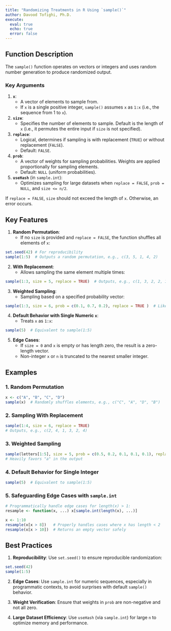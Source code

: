 ```yaml
---
title: "Randomizing Treatments in R Using `sample()`"
author: Davood Tofighi, Ph.D.
execute: 
  eval: true
  echo: true
  error: false
---
```



## **Function Description**
The `sample()` function operates on vectors or integers and uses random number generation to produce randomized output.

### **Key Arguments**
1. **`x`**:
   - A vector of elements to sample from.
   - If `x` is a single positive integer, `sample()` assumes `x` as `1:x` (i.e., the sequence from 1 to `x`).

2. **`size`**:
   - Specifies the number of elements to sample. Default is the length of `x` (i.e., it permutes the entire input if `size` is not specified).

3. **`replace`**:
   - Logical, determines if sampling is with replacement (`TRUE`) or without replacement (`FALSE`).
   - Default: `FALSE`.

4. **`prob`**:
   - A vector of weights for sampling probabilities. Weights are applied proportionally for sampling elements.
   - Default: `NULL` (uniform probabilities).

5. **`useHash`** (in `sample.int`):
   - Optimizes sampling for large datasets when `replace = FALSE`, `prob = NULL`, and `size <= n/2`.

::: {.callout-note}
If `replace = FALSE`, `size` should not exceed the length of `x`. Otherwise, an error occurs.
:::

## **Key Features**
1. **Random Permutation**:
   - If no `size` is provided and `replace = FALSE`, the function shuffles all elements of `x`:

```r
set.seed(42) # For reproducibility
sample(1:5)  # Outputs a random permutation, e.g., c(3, 5, 1, 4, 2)
```

2. **With Replacement**:
   - Allows sampling the same element multiple times:

```r
sample(1:3, size = 5, replace = TRUE)  # Outputs, e.g., c(1, 3, 2, 2, 1)
```

3. **Weighted Sampling**:
   - Sampling based on a specified probability vector:

```r
sample(1:3, size = 6, prob = c(0.1, 0.7, 0.2), replace = TRUE )  # Likely favors "2"
```

4. **Default Behavior with Single Numeric `x`**:
   - Treats `x` as `1:x`:

```r
sample(5)  # Equivalent to sample(1:5)
```

5. **Edge Cases**:
   - If `size = 0` and `x` is empty or has length zero, the result is a zero-length vector.
   - Non-integer `x` or `n` is truncated to the nearest smaller integer.


## **Examples**

### 1. Random Permutation

```r
x <- c("A", "B", "C", "D")
sample(x)  # Randomly shuffles elements, e.g., c("C", "A", "D", "B")
```

### 2. Sampling With Replacement

```r
sample(1:4, size = 6, replace = TRUE)
# Outputs, e.g., c(2, 4, 1, 3, 2, 4)
```

### 3. Weighted Sampling

```r
sample(letters[1:5], size = 5, prob = c(0.5, 0.2, 0.1, 0.1, 0.1), replace = TRUE)
# Heavily favors "a" in the output
```

### 4. Default Behavior for Single Integer

```r
sample(5)  # Equivalent to sample(1:5)
```

### 5. Safeguarding Edge Cases with `sample.int`

```r
# Programmatically handle edge cases for length(x) > 1:
resample <- function(x, ...) x[sample.int(length(x), ...)]

x <- 1:10
resample(x[x > 8])   # Properly handles cases where x has length < 2
resample(x[x > 10])  # Returns an empty vector safely
```

## **Best Practices**

1. **Reproducibility**: Use `set.seed()` to ensure reproducible randomization:

```r
set.seed(42)
sample(1:5)
```

2. **Edge Cases**: Use `sample.int` for numeric sequences, especially in programmatic contexts, to avoid surprises with default `sample()` behavior.

3. **Weight Verification**: Ensure that weights in `prob` are non-negative and not all zero.

4. **Large Dataset Efficiency**: Use `useHash` (via `sample.int`) for large `n` to optimize memory and performance.
